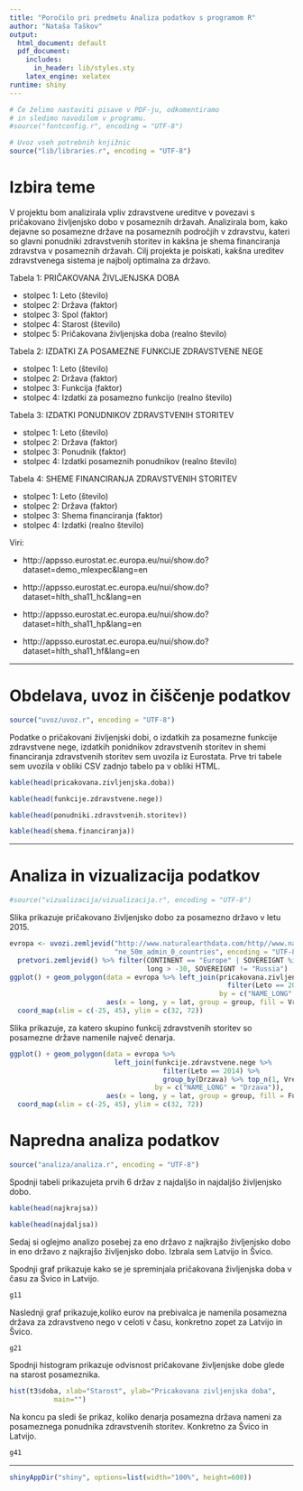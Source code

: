 ```yaml
---
title: "Poročilo pri predmetu Analiza podatkov s programom R"
author: "Nataša Taškov"
output:
  html_document: default
  pdf_document:
    includes:
      in_header: lib/styles.sty
    latex_engine: xelatex
runtime: shiny
---
```


```r
# Če želimo nastaviti pisave v PDF-ju, odkomentiramo
# in sledimo navodilom v programu.
#source("fontconfig.r", encoding = "UTF-8")

# Uvoz vseh potrebnih knjižnic
source("lib/libraries.r", encoding = "UTF-8")
```

# Izbira teme

V projektu bom analizirala vpliv zdravstvene ureditve v povezavi s pričakovano življenjsko dobo v posameznih državah. Analizirala bom, kako dejavne so posamezne države na posameznih področjih v zdravstvu, kateri so glavni ponudniki zdravstvenih storitev in kakšna je shema financiranja zdravstva v posameznih državah. Cilj projekta je poiskati, kakšna ureditev zdravstvenega sistema je najbolj optimalna za državo.

Tabela 1: PRIČAKOVANA ŽIVLJENJSKA DOBA

 * stolpec 1: Leto (število)
 * stolpec 2: Država (faktor)
 * stolpec 3: Spol (faktor)
 * stolpec 4: Starost (število)
 * stolpec 5: Pričakovana življenjska doba (realno število)

Tabela 2: IZDATKI ZA POSAMEZNE FUNKCIJE ZDRAVSTVENE NEGE

 * stolpec 1: Leto (število)
 * stolpec 2: Država (faktor)
 * stolpec 3: Funkcija (faktor)
 * stolpec 4: Izdatki za posamezno funkcijo (realno število)

Tabela 3: IZDATKI PONUDNIKOV ZDRAVSTVENIH STORITEV

 * stolpec 1: Leto (število)
 * stolpec 2: Država (faktor)
 * stolpec 3: Ponudnik (faktor)
 * stolpec 4: Izdatki posameznih ponudnikov (realno število)

Tabela 4: SHEME FINANCIRANJA ZDRAVSTVENIH STORITEV

 * stolpec 1: Leto (število)
 * stolpec 2: Država (faktor)
 * stolpec 3: Shema financiranja (faktor)
 * stolpec 4: Izdatki (realno število)

Viri:

 * http://appsso.eurostat.ec.europa.eu/nui/show.do?dataset=demo_mlexpec&lang=en

 * http://appsso.eurostat.ec.europa.eu/nui/show.do?dataset=hlth_sha11_hc&lang=en

 * http://appsso.eurostat.ec.europa.eu/nui/show.do?dataset=hlth_sha11_hp&lang=en

 * http://appsso.eurostat.ec.europa.eu/nui/show.do?dataset=hlth_sha11_hf&lang=en


***

# Obdelava, uvoz in čiščenje podatkov

```r
source("uvoz/uvoz.r", encoding = "UTF-8")
```

Podatke o pričakovani življenjski dobi, o izdatkih za posamezne funkcije zdravstvene nege, izdatkih ponidnikov zdravstvenih storitev in shemi financiranja zdravstvenih storitev sem uvozila iz Eurostata. Prve tri tabele sem uvozila v obliki CSV zadnjo tabelo pa v obliki HTML.

```r
kable(head(pricakovana.zivljenjska.doba))

kable(head(funkcije.zdravstvene.nege))

kable(head(ponudniki.zdravstvenih.storitev))

kable(head(shema.financiranja))
```

***

# Analiza in vizualizacija podatkov

```r
#source("vizualizacija/vizualizacija.r", encoding = "UTF-8")
```

Slika \ref{fig:zemljevid} prikazuje pričakovano življenjsko dobo za posamezno državo v letu 2015.

```r
evropa <- uvozi.zemljevid("http://www.naturalearthdata.com/http//www.naturalearthdata.com/download/50m/cultural/ne_50m_admin_0_countries.zip",
                          "ne_50m_admin_0_countries", encoding = "UTF-8") %>%
  pretvori.zemljevid() %>% filter(CONTINENT == "Europe" | SOVEREIGNT %in% c("Turkey", "Cyprus"),
                                  long > -30, SOVEREIGNT != "Russia")
ggplot() + geom_polygon(data = evropa %>% left_join(pricakovana.zivljenjska.doba %>%
                                                      filter(Leto == 2015),
                                                    by = c("NAME_LONG" = "Drzava")),
                        aes(x = long, y = lat, group = group, fill = Vrednost)) +
  coord_map(xlim = c(-25, 45), ylim = c(32, 72))
```


Slika \ref{fig:zemljevid} prikazuje, za katero skupino funkcij zdravstvenih storitev so posamezne države namenile največ denarja.

```r
ggplot() + geom_polygon(data = evropa %>%
                          left_join(funkcije.zdravstvene.nege %>%
                                      filter(Leto == 2014) %>%
                                      group_by(Drzava) %>% top_n(1, Vrednost),
                                    by = c("NAME_LONG" = "Drzava")),
                        aes(x = long, y = lat, group = group, fill = Funkcija)) +
  coord_map(xlim = c(-25, 45), ylim = c(32, 72))
```
# Napredna analiza podatkov

```r
source("analiza/analiza.r", encoding = "UTF-8")
```

Spodnji tabeli prikazujeta prvih 6 držav z najdaljšo in najdaljšo življenjsko dobo.
```r
kable(head(najkrajsa))

kable(head(najdaljsa))
```


Sedaj si oglejmo analizo posebej za eno državo z najkrajšo življenjsko dobo in eno državo z najkrajšo življenjsko dobo. Izbrala sem Latvijo in Švico.

Spodnji graf prikazuje kako se je spreminjala pričakovana življenjska doba v času za Švico in Latvijo. 

```r
g11
```

Naslednji graf prikazuje,koliko eurov na prebivalca je namenila posamezna država za zdravstveno nego v celoti v času, konkretno zopet za Latvijo in Švico.
```r
g21
```

Spodnji histogram prikazuje odvisnost pričakovane življenjske dobe glede na starost posameznika.
```r
hist(t3$doba, xlab="Starost", ylab="Pricakovana zivljenjska doba",
           main="")
```

Na koncu pa sledi še prikaz, koliko denarja posamezna država nameni za posameznega ponudnika zdravstvenih storitev. Konkretno za Švico in Latvijo.
```r
g41
```

***

```r
shinyAppDir("shiny", options=list(width="100%", height=600))
```


